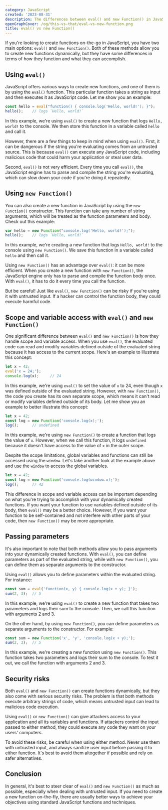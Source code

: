```yaml
---
category: JavaScript
created: '2023-08-31'
description: The differences between eval() and new Function() in JavaScript
openGraphCover: /og/this-vs-that/eval-vs-new-function.png
title: eval() vs new Function()
---
```


If you're looking to create functions on-the-go in JavaScript, you have two main options: `eval()` and `new Function()`. Both of these methods allow you to create new functions dynamically, but they have some differences in terms of how they function and what they can accomplish.

## Using `eval()`

JavaScript offers various ways to create new functions, and one of them is by using the `eval()` function. This particular function takes a string as input and then executes it as JavaScript code. Let me show you an example:

```js
const hello = eval("function() { console.log('Hello, world!'); }");
hello();    // logs `Hello, world!`
```

In this example, we're using `eval()` to create a new function that logs `Hello, world!` to the console. We then store this function in a variable called `hello` and call it.

However, there are a few things to keep in mind when using `eval()`. First, it can be dangerous if the string you're evaluating comes from an untrusted source. This is because `eval()` can execute any JavaScript code, including malicious code that could harm your application or steal user data.

Second, `eval()` is not very efficient. Every time you call `eval()`, the JavaScript engine has to parse and compile the string you're evaluating, which can slow down your code if you're doing it repeatedly.

## Using `new Function()`

You can also create a new function in JavaScript by using the `new Function()` constructor. This function can take any number of string arguments, which will be treated as the function parameters and body. Check out this example:

```js
var hello = new Function("console.log('Hello, world!');");
hello();    // logs `Hello, world!`
```

In this example, we're creating a new function that logs `Hello, world!` to the console using `new Function()`. We save this function in a variable called `hello` and then call it.

Using `new Function()` has an advantage over `eval()`: it can be more efficient. When you create a new function with `new Function()`, the JavaScript engine only has to parse and compile the function body once. With `eval()`, it has to do it every time you call the function.

But be careful! Just like `eval()`, `new Function()` can be risky if you're using it with untrusted input. If a hacker can control the function body, they could execute harmful code.

## Scope and variable access with `eval()` and `new Function()`

One significant difference between `eval()` and `new Function()` is how they handle scope and variable access. When you use `eval()`, the evaluated code can read and modify variables defined outside of the evaluated string because it has access to the current scope. Here's an example to illustrate this concept:

```js
let x = 42;
eval('x = 24;');
console.log(x);     // 24
```

In this example, we're using `eval()` to set the value of `x` to 24, even though `x` was defined outside of the evaluated string. However, with `new Function()`, the code you create has its own separate scope, which means it can't read or modify variables defined outside of its body. Let me show you an example to better illustrate this concept:

```js
let x = 42;
const log = new Function('console.log(x);');
log();      // undefined
```

In this example, we're using `new Function()` to create a function that logs the value of `x`. However, when we call this function, it logs `undefined` because it doesn't have access to the value of `x` in the outer scope.

Despite the scope limitations, global variables and functions can still be accessed using the `window`. Let's take another look at the example above and use the `window` to access the global variables.

```js
let x = 42;
const log = new Function('console.log(window.x);');
log();      // 42
```

This difference in scope and variable access can be important depending on what you're trying to accomplish with your dynamically created functions. If you want your function to use variables defined outside of its body, then `eval()` may be a better choice. However, if you want your function to be self-contained and not interfere with other parts of your code, then `new Function()` may be more appropriate.

## Passing parameters

It's also important to note that both methods allow you to pass arguments into your dynamically created functions. With `eval()`, you can define parameters as part of the evaluated string, while with `new Function()`, you can define them as separate arguments to the constructor.

Using `eval()` allows you to define parameters within the evaluated string. For instance:

```js
const sum = eval('function(x, y) { console.log(x + y); }');
sum(2, 3);  // 5
```

In this example, we're using `eval()` to create a new function that takes two parameters and logs their sum to the console. Then, we call this function with arguments 2 and 3.

On the other hand, by using `new Function()`, you can define parameters as separate arguments to the constructor. For example:

```js
const sum = new Function('x', 'y', 'console.log(x + y);');
sum(2, 3);  // 5
```

In this example, we're creating a new function using `new Function()`. This function takes two parameters and logs their sum to the console. To test it out, we call the function with arguments 2 and 3.

## Security risks

Both `eval()` and `new Function()` can create functions dynamically, but they also come with serious security risks. The problem is that both methods execute arbitrary strings of code, which means untrusted input can lead to malicious code execution.

Using `eval()` or `new Function()` can give attackers access to your application and all its variables and functions. If attackers control the input passed to either method, they could execute any code they want on your users' computers.

To avoid these risks, be careful when using either method. Never use them with untrusted input, and always sanitize user input before passing it to either function. It's best to avoid them altogether if possible and rely on safer alternatives.

## Conclusion

In general, it's best to steer clear of `eval()` and `new Function()` as much as possible, especially when dealing with untrusted input. If you need to create a new function on-the-fly, there are usually better ways to achieve your objectives using standard JavaScript functions and techniques.
